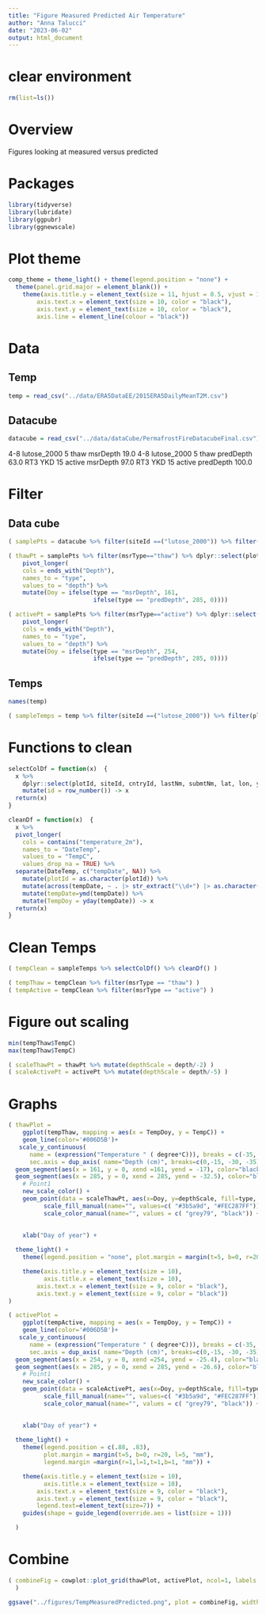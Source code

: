 ```yaml
---
title: "Figure Measured Predicted Air Temperature"
author: "Anna Talucci"
date: "2023-06-02"
output: html_document
---
```


# clear environment
```r
rm(list=ls())
```

# Overview
Figures looking at measured versus predicted


# Packages

```r
library(tidyverse)
library(lubridate)
library(ggpubr)
library(ggnewscale)
```

# Plot theme

```r
comp_theme = theme_light() + theme(legend.position = "none") +  
  theme(panel.grid.major = element_blank()) +
    theme(axis.title.y = element_text(size = 11, hjust = 0.5, vjust = 1.1),
        axis.text.x = element_text(size = 10, color = "black"),
        axis.text.y = element_text(size = 10, color = "black"),
        axis.line = element_line(colour = "black"))
```

# Data

## Temp

```r
temp = read_csv("../data/ERA5DataEE/2015ERA5DailyMeanT2M.csv")
```

## Datacube 

```r
datacube = read_csv("../data/dataCube/PermafrostFireDatacubeFinal.csv")
```

4-8	lutose_2000	5	thaw	msrDepth	19.0
4-8	lutose_2000	5	thaw	predDepth	63.0
RT3	YKD	15	active	msrDepth	97.0
RT3	YKD	15	active	predDepth	100.0


# Filter 

## Data cube

```r
( samplePts = datacube %>% filter(siteId ==("lutose_2000")) %>% filter(plotId ==("4-8")) %>% filter(fireYr==2000) %>% filter(year==2015) )
```
```r
( thawPt = samplePts %>% filter(msrType=="thaw") %>% dplyr::select(plotId, siteId, paired, msrType, msrDepth, predDepth, msrDoy, predDoy) %>%
    pivot_longer(
    cols = ends_with("Depth"),
    names_to = "type",
    values_to = "depth") %>% 
    mutate(Doy = ifelse(type == "msrDepth", 161,
                        ifelse(type == "predDepth", 285, 0))))

( activePt = samplePts %>% filter(msrType=="active") %>% dplyr::select(plotId, siteId, paired, msrType, msrDepth, predDepth, msrDoy, predDoy) %>%
    pivot_longer(
    cols = ends_with("Depth"),
    names_to = "type",
    values_to = "depth") %>% 
    mutate(Doy = ifelse(type == "msrDepth", 254,
                        ifelse(type == "predDepth", 285, 0))))
```


## Temps
```r
names(temp)
```
```r
( sampleTemps = temp %>% filter(siteId ==("lutose_2000")) %>% filter(plotId ==("4-8")) %>% filter(fireYr==2000) %>% filter(year==2015) )
```

# Functions to clean 
```r
selectColDf = function(x)  {
  x %>%
    dplyr::select(plotId, siteId, cntryId, lastNm, submtNm, lat, lon, year, month, day, biome, distur, fireYr, paired, gtProbe, hitRock, orgDpth, srfH2O, topoPos, slope, vegCvr, msrDoy, msrType, msrDpth, resBiomNm, resBiomeNm, resEcId, resId, resName, resRelm, permCmb, permCnt, permLnd, permaCd, prmExtn, prmRlct,  contains("temperature_2m")) %>%
    mutate(id = row_number()) -> x
  return(x)
}
```

```r
cleanDf = function(x)  {
  x %>%
  pivot_longer(
    cols = contains("temperature_2m"),
    names_to = "DateTemp",
    values_to = "TempC",
    values_drop_na = TRUE) %>% 
  separate(DateTemp, c("tempDate", NA)) %>% 
    mutate(plotId = as.character(plotId)) %>%
    mutate(across(tempDate, ~ . |> str_extract("\\d+") |> as.character())) %>%
    mutate(tempDate=ymd(tempDate)) %>%
    mutate(TempDoy = yday(tempDate)) -> x
  return(x)
}
```

# Clean Temps

```r
( tempClean = sampleTemps %>% selectColDf() %>% cleanDf() )
```
```r
( tempThaw = tempClean %>% filter(msrType == "thaw") )
( tempActive = tempClean %>% filter(msrType == "active") )
```

# Figure out scaling

```r
min(tempThaw$TempC)
max(tempThaw$TempC)
```
```r
( scaleThawPt = thawPt %>% mutate(depthScale = depth/-2) )
( scaleActivePt = activePt %>% mutate(depthScale = depth/-5) )
```

# Graphs

```r
( thawPlot = 
    ggplot(tempThaw, mapping = aes(x = TempDoy, y = TempC)) + 
    geom_line(color='#006D5B')+
   scale_y_continuous(
      name = (expression("Temperature " ( degree*C))), breaks = c(-35, -30,-15, 0, 15, 30), labels = c("","-30", "-15", "0", "15", "30"),
      sec.axis = dup_axis( name="Depth (cm)", breaks=c(0,-15, -30, -35), labels = c("0","30", "60", ""))) +
  geom_segment(aes(x = 161, y = 0, xend =161, yend = -17), color="black", size=1) +
  geom_segment(aes(x = 285, y = 0, xend = 285, yend = -32.5), color="black", size=1) +
    # Point1
    new_scale_color() +
    geom_point(data = scaleThawPt, aes(x=Doy, y=depthScale, fill=type, color=type),  size = 4, pch=21, stroke =1.8) +# 40
          scale_fill_manual(name="", values=c( "#3b5a9d", "#FEC287FF"))  +
          scale_color_manual(name="", values = c( "grey79", "black")) +

    
    xlab("Day of year") +
    
  theme_light() +
    theme(legend.position = "none", plot.margin = margin(t=5, b=0, r=20, l=5, "mm")) +  

    theme(axis.title.y = element_text(size = 10),
          axis.title.x = element_text(size = 10),
        axis.text.x = element_text(size = 9, color = "black"),
        axis.text.y = element_text(size = 9, color = "black"))
)
```

```r
( activePlot = 
    ggplot(tempActive, mapping = aes(x = TempDoy, y = TempC)) + 
    geom_line(color='#006D5B')+
   scale_y_continuous(
      name = (expression("Temperature " ( degree*C))), breaks = c(-35, -30,-15, 0, 15, 30), labels = c("","-30", "-15", "0", "15", "30"),
      sec.axis = dup_axis( name="Depth (cm)", breaks=c(0,-15, -30, -35), labels = c("0","75", "150", ""))) +
  geom_segment(aes(x = 254, y = 0, xend =254, yend = -25.4), color="black", size=1) +
  geom_segment(aes(x = 285, y = 0, xend = 285, yend = -26.6), color="black", size=1) +
    # Point1
    new_scale_color() +
    geom_point(data = scaleActivePt, aes(x=Doy, y=depthScale, fill=type, color=type),  size = 4, pch=21, stroke =1.8) +# 40
          scale_fill_manual(name="", values=c( "#3b5a9d", "#FEC287FF"))  +
          scale_color_manual(name="", values = c( "grey79", "black")) +

    
    xlab("Day of year") +
    
  theme_light() +
    theme(legend.position = c(.88, .83), 
          plot.margin = margin(t=5, b=0, r=20, l=5, "mm"),
          legend.margin =margin(r=1,l=1,t=1,b=1, "mm")) +  

    theme(axis.title.y = element_text(size = 10),
          axis.title.x = element_text(size = 10),
        axis.text.x = element_text(size = 9, color = "black"),
        axis.text.y = element_text(size = 9, color = "black"), 
        legend.text=element_text(size=7)) +
    guides(shape = guide_legend(override.aes = list(size = 1)))

  ) 

```





# Combine


```r
( combineFig = cowplot::plot_grid(thawPlot, activePlot, ncol=1, labels = "AUTO") 
  )
```

```r
ggsave("../figures/TempMeasuredPredicted.png", plot = combineFig, width = 6, height =6, units = c("in"), dpi=600, bg = "white" )
```
